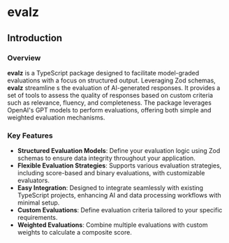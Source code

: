 # evalz

## Introduction

### Overview
**evalz** is a TypeScript package designed to facilitate model-graded evaluations with a focus on structured output. Leveraging Zod schemas, **evalz** streamline s the evaluation of AI-generated responses. It provides a set of tools to assess the quality of responses based on custom criteria such as relevance, fluency, and completeness. The package leverages OpenAI's GPT models to perform evaluations, offering both simple and weighted evaluation mechanisms.

### Key Features
- **Structured Evaluation Models**: Define your evaluation logic using Zod schemas to ensure data integrity throughout your application.
- **Flexible Evaluation Strategies**: Supports various evaluation strategies, including score-based and binary evaluations, with customizable evaluators.
- **Easy Integration**: Designed to integrate seamlessly with existing TypeScript projects, enhancing AI and data processing workflows with minimal setup.
- **Custom Evaluations**: Define evaluation criteria tailored to your specific requirements.
- **Weighted Evaluations**: Combine multiple evaluations with custom weights to calculate a composite score.
